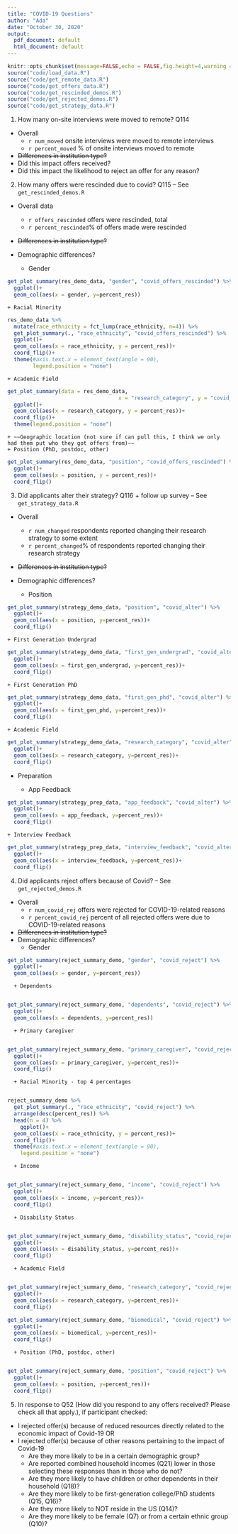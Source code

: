 ```yaml
---
title: "COVID-19 Questions"
author: "Ada"
date: "October 30, 2020"
output:
  pdf_document: default
  html_document: default
---
```


```r
knitr::opts_chunk$set(message=FALSE,echo = FALSE,fig.height=4,warning = FALSE,fig.align = "left")
source("code/load_data.R")
source("code/get_remote_data.R")
source("code/get_offers_data.R")
source("code/get_rescinded_demos.R")
source("code/get_rejected_demos.R")
source("code/get_strategy_data.R")
```
1. How many on-site interviews were moved to remote? Q114
  + Overall
    + `r num_moved` onsite interviews were moved to remote interviews
    + `r percent_moved` % of onsite interviews moved to remote
  + ~~Differences in institution type?~~
  + Did this impact offers received?
  + Did this impact the likelihood to reject an offer for any reason?

2. How many offers were rescinded due to covid? Q115 -- See `get_rescinded_demos.R`
  + Overall data
    + `r offers_rescinded` offers were rescinded, total
    + `r percent_rescinded`% of offers made were rescinded
  + ~~Differences in institution type?~~ 
  + Demographic differences?
  
    + Gender
    
```r
get_plot_summary(res_demo_data, "gender", "covid_offers_rescinded") %>% 
  ggplot()+
  geom_col(aes(x = gender, y=percent_res))
```
    + Racial Minority
    
```r
res_demo_data %>% 
  mutate(race_ethnicity = fct_lump(race_ethnicity, n=4)) %>% 
  get_plot_summary(., "race_ethnicity", "covid_offers_rescinded") %>% 
  ggplot()+
  geom_col(aes(x = race_ethnicity, y = percent_res))+
  coord_flip()+
  theme(#axis.text.x = element_text(angle = 90),
        legend.position = "none")
```
    + Academic Field
    
```r
get_plot_summary(data = res_demo_data, 
                                   x = "research_category", y = "covid_offers_rescinded") %>% 
  ggplot()+
  geom_col(aes(x = research_category, y = percent_res))+
  coord_flip()+
  theme(legend.position = "none")
```
    + ~~Geographic location (not sure if can pull this, I think we only had them put who they got offers from)~~
    + Position (PhD, postdoc, other)
    
```r
get_plot_summary(res_demo_data, "position", "covid_offers_rescinded") %>% 
  ggplot()+
  geom_col(aes(x = position, y = percent_res))+
  coord_flip()
```
    
3. Did applicants alter their strategy? Q116 + follow up survey -- See `get_strategy_data.R`
  + Overall
    + `r num_changed` respondents reported changing their research strategy to some extent
    + `r percent_changed`% of respondents reported changing their research strategy
  + ~~Differences in institution type?~~
  + Demographic differences?
  
    + Position
    
```r
get_plot_summary(strategy_demo_data, "position", "covid_alter") %>% 
  ggplot()+
  geom_col(aes(x = position, y=percent_res))+
  coord_flip()
```
    + First Generation Undergrad 
    
```r
get_plot_summary(strategy_demo_data, "first_gen_undergrad", "covid_alter") %>% 
  ggplot()+
  geom_col(aes(x = first_gen_undergrad, y=percent_res))+
  coord_flip()
```
    + First Generation PhD 
    
```r
get_plot_summary(strategy_demo_data, "first_gen_phd", "covid_alter") %>% 
  ggplot()+
  geom_col(aes(x = first_gen_phd, y=percent_res))+
  coord_flip()
```
    + Academic Field 
    
```r
get_plot_summary(strategy_demo_data, "research_category", "covid_alter") %>% 
  ggplot()+
  geom_col(aes(x = research_category, y=percent_res))+
  coord_flip()
```
  + Preparation
  
    + App Feedback 
    
```r
get_plot_summary(strategy_prep_data, "app_feedback", "covid_alter") %>% 
  ggplot()+
  geom_col(aes(x = app_feedback, y=percent_res))+
  coord_flip()
```
    + Interview Feedback 
    
```r
get_plot_summary(strategy_prep_data, "interview_feedback", "covid_alter") %>% 
  ggplot()+
  geom_col(aes(x = interview_feedback, y=percent_res))+
  coord_flip()
```
    
    
4. Did applicants reject offers because of Covid? -- See `get_rejected_demos.R`
  + Overall
    + `r num_covid_rej` offers were rejected for COVID-19-related reasons
    + `r percent_covid_rej` percent of all rejected offers were due to COVID-19-related reasons
  + ~~Differences in institution type?~~
  + Demographic differences?
      + Gender
      
```r
get_plot_summary(reject_summary_demo, "gender", "covid_reject") %>% 
  ggplot()+
  geom_col(aes(x = gender, y=percent_res))
```
      + Dependents
      
```r
get_plot_summary(reject_summary_demo, "dependents", "covid_reject") %>% 
  ggplot()+
  geom_col(aes(x = dependents, y=percent_res))
```
      + Primary Caregiver
      
```r
get_plot_summary(reject_summary_demo, "primary_caregiver", "covid_reject") %>% 
  ggplot()+
  geom_col(aes(x = primary_caregiver, y=percent_res))+
  coord_flip()
```
      + Racial Minority - top 4 percentages
      
```r
reject_summary_demo %>% 
  get_plot_summary(., "race_ethnicity", "covid_reject") %>% 
  arrange(desc(percent_res)) %>% 
  head(n = 4) %>% 
    ggplot()+
  geom_col(aes(x = race_ethnicity, y = percent_res))+
  coord_flip()+
  theme(#axis.text.x = element_text(angle = 90),
    legend.position = "none")
```
      + Income
      
```r
get_plot_summary(reject_summary_demo, "income", "covid_reject") %>% 
  ggplot()+
  geom_col(aes(x = income, y=percent_res))+
  coord_flip()
```
      + Disability Status
      
```r
get_plot_summary(reject_summary_demo, "disability_status", "covid_reject") %>% 
  ggplot()+
  geom_col(aes(x = disability_status, y=percent_res))+
  coord_flip()
```
      + Academic Field
      
```r
get_plot_summary(reject_summary_demo, "research_category", "covid_reject") %>% 
  ggplot()+
  geom_col(aes(x = research_category, y=percent_res))+
  coord_flip()

get_plot_summary(reject_summary_demo, "biomedical", "covid_reject") %>% 
  ggplot()+
  geom_col(aes(x = biomedical, y=percent_res))+
  coord_flip()
```
      + Position (PhD, postdoc, other)
      
```r
get_plot_summary(reject_summary_demo, "position", "covid_reject") %>% 
  ggplot()+
  geom_col(aes(x = position, y=percent_res))+
  coord_flip()
```

5. In response to Q52 (How did you respond to any offers received? Please check all that apply.), if participant checked:
  + I rejected offer(s) because of reduced resources directly related to the economic impact of Covid-19
OR
  + I rejected offer(s) because of other reasons pertaining to the impact of Covid-19
    + Are they more likely to be in a certain demographic group?
    + Are reported combined household incomes (Q21) lower in those selecting these responses than in those who do not?
    + Are they more likely to have children or other dependents in their household (Q18)?
    + Are they more likely to be first-generation college/PhD students (Q15, Q16)?
    + Are they more likely to NOT reside in the US (Q14)?
    + Are they more likely to be female (Q7) or from a certain ethnic group (Q10)?
